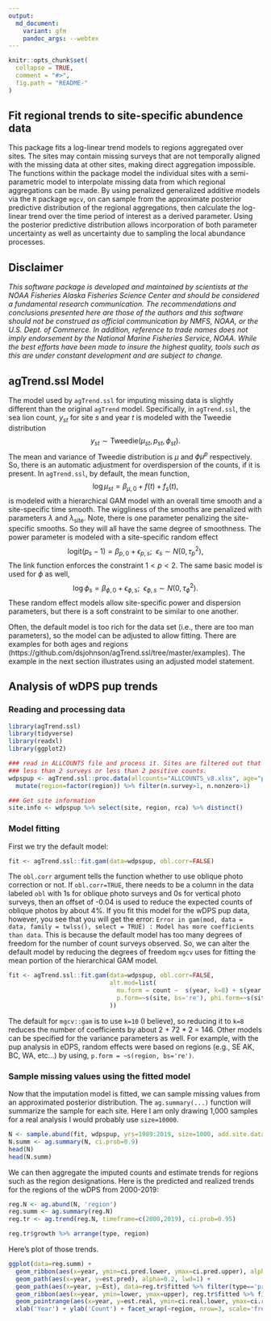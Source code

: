 ```yaml
---
output:
  md_document:
    variant: gfm
    pandoc_args: --webtex
---
```


<!-- README.md is generated from README.Rmd. Please edit that file -->

```r
knitr::opts_chunk$set(
  collapse = TRUE,
  comment = "#>",
  fig.path = "README-"
)
```

<!-- [![Travis-CI Build Status](https://travis-ci.org/NMML/crawl.svg?branch=devel)](https://travis-ci.org/NMML/crawl) -->

## Fit regional trends to site-specific abundence data

This package fits a log-linear trend models to regions aggregated over sites. The sites may contain missing surveys that are not temporally aligned with the missing data at other sites, making direct aggregation impossible. The functions within the package model the individual sites with a semi-parametric model to interpolate missing data from which regional aggregations can be made. By using penalized generalized additive models via the `R` package `mgcv`, on can sample from the approximate posterior predictive distribution of the regional aggregations, then calculate the log-linear trend over the time period of interest as a derived parameter. Using the posterior predictive distribution allows incorporation of both parameter uncertainty as well as uncertainty due to sampling the local abundance processes.


## Disclaimer

*This software package is developed and maintained by scientists at the NOAA Fisheries Alaska Fisheries Science Center and should be considered a fundamental research communication. The recommendations and conclusions presented here are those of the authors and this software should not be construed as official communication by NMFS, NOAA, or the U.S. Dept. of Commerce. In addition, reference to trade names does not imply endorsement by the National Marine Fisheries Service, NOAA. While the best efforts have been made to insure the highest quality, tools such as this are under constant development and are subject to change.*

## agTrend.ssl Model

The model used by `agTrend.ssl` for imputing missing data is slightly different than 
the original `agTrend` model. Specifically, in `agTrend.ssl`, the sea lion count, $y_{st}$ 
for site $s$ and year $t$ is modeled with the Tweedie distribution
$$y_{st} \sim \text{Tweedie}(\mu_{st}, p_{st}, \phi_{st}).$$
The mean and variance of Tweedie distribution is $\mu$ and $\phi\mu^p$ respectively. So, there is 
an automatic adjustment for overdispersion of the counts, if it is present. 
In `agTrend.ssl`, by default, the mean function, 
$$
\log \mu_{st} = \beta_{\mu,0} + f(t) + f_s(t),
$$
is modeled with a hierarchical GAM model with an overall time smooth and a site-specific 
time smooth. The wiggliness of the smooths are penalized with parameters $\lambda$ and $\lambda_{\text{site}}$. Note, there is one parameter penalizing the site-specific smooths. So they will all have the same degree of smoothness. The power parameter is modeled with a site-specific random effect
$$
\text{logit}(p_{s}-1) = \beta_{p,0} + \epsilon_{p,s};\ \ \epsilon_{s} \sim N(0,\tau_p^2),
$$
The link function enforces the constraint $1<p<2$. The same basic model is used for $\phi$ as well,
$$
\log \phi_s = \beta_{\phi, 0} + \epsilon_{\phi,s};\ \ \epsilon_{\phi,s} \sim N(0,\tau_\phi^2).
$$
These random effect models allow site-specific power and dispersion parameters, but there is a soft constraint to be
similar to one another. 

Often, the default model is too rich for the data set (i.e., there are too man parameters), so the model can be adjusted to allow fitting. There are examples for both ages and regions (https://github.com/dsjohnson/agTrend.ssl/tree/master/examples). The example in the next section illustrates using an 
adjusted model statement. 

## Analysis of wDPS pup trends 

### Reading and processing data

```r
library(agTrend.ssl)
library(tidyverse)
library(readxl)
library(ggplot2)

### read in ALLCOUNTS file and process it. Sites are filtered out that had
### less than 2 surveys or less than 2 positive counts.
wdpspup <- agTrend.ssl::proc.data(allcounts="ALLCOUNTS_v8.xlsx", age="pup", dps="wdps") %>%
  mutate(region=factor(region)) %>% filter(n.survey>1, n.nonzero>1)

### Get site information
site.info <- wdpspup %>% select(site, region, rca) %>% distinct()
```

### Model fitting

First we try the default model:

```r
fit <- agTrend.ssl::fit.gam(data=wdpspup, obl.corr=FALSE)
```

The `obl.corr` argument tells the function whether to use oblique photo correction or not. If `obl.corr=TRUE`, there needs to be a column in the data labeled `obl` with 1s for oblique photo surveys and 0s for vertical photo surveys, then an offset of -0.04 is used to reduce the expected counts of oblique photos by about 4%. If you fit this model for the wDPS pup data, however, you see that you will get the error: `Error in gam(mod, data = data, family = twlss(), select = TRUE) : Model has more coefficients than data`. This is because the default model has too many degrees of freedom for the number of count surveys observed. So, we can alter the default model by reducing the degrees of freedom `mgcv` uses for fitting the mean portion of the hierarchical GAM model.

```r
fit <- agTrend.ssl::fit.gam(data=wdpspup, obl.corr=FALSE,
                            alt.mod=list(
                              mu.form = count ~  s(year, k=8) + s(year, site, bs="fs", k=8),
                              p.form=~s(site, bs='re'), phi.form=~s(site, bs='re')
                            ))
```
The default for `mgcv::gam` is to use `k=10` (I believe), so reducing it to `k=8` reduces the 
number of coefficients by about 2 + 72 * 2 = 146. Other models can be specified for the 
variance parameters as well. For example, with the pup analysis in eDPS, random effects were based on regions (e.g., SE AK, BC, WA, etc...) by using, `p.form = ~s(region, bs='re')`. 

### Sample missing values using the fitted model

Now that the imputation model is fitted, we can sample missing values from an approximated 
posterior distribution. The `ag.summary(...)` function will summarize the sample for each site. Here I am only drawing 1,000 samples for a real analysis I would probably use `size=10000`.

```r
N <- sample.abund(fit, wdpspup, yrs=1989:2019, size=1000, add.site.data=site.info)
N.summ <- ag.summary(N, ci.prob=0.9)
head(N)
head(N.summ)
```

We can then aggregate the imputed counts and estimate trends for regions such as the region designations. Here is the predicted and realized trends for the regions of the wDPS from 2000-2019:

```r
reg.N <- ag.abund(N, 'region')
reg.summ <- ag.summary(reg.N)
reg.tr <- ag.trend(reg.N, timeframe=c(2000,2019), ci.prob=0.95)

reg.tr$growth %>% arrange(type, region)
```

Here's plot of those trends.

```r
ggplot(data=reg.summ) +
  geom_ribbon(aes(x=year, ymin=ci.pred.lower, ymax=ci.pred.upper), alpha=0.1) +
  geom_path(aes(x=year, y=est.pred), alpha=0.2, lwd=1) +
  geom_path(aes(x=year, y=Est), data=reg.tr$fitted %>% filter(type=='predicted'), color='darkred', lwd=1.2) +
  geom_ribbon(aes(x=year, ymin=lower, ymax=upper), reg.tr$fitted %>% filter(type=='predicted'), alpha=0.2, fill='darkred') +
  geom_pointrange(aes(x=year, y=est.real, ymin=ci.real.lower, ymax=ci.real.upper), data=reg.summ %>% filter(surveyed==1)) +
  xlab('Year') + ylab('Count') + facet_wrap(~region, nrow=3, scale='free_y')
```
